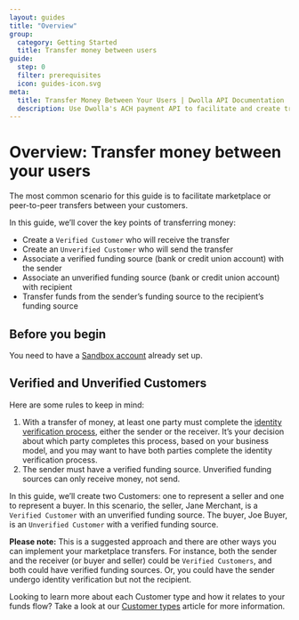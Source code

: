 ```yaml
---
layout: guides
title: "Overview"
group:
  category: Getting Started
  title: Transfer money between users
guide:
  step: 0
  filter: prerequisites
  icon: guides-icon.svg
meta:
  title: Transfer Money Between Your Users | Dwolla API Documentation
  description: Use Dwolla's ACH payment API to facilitate and create transfers within your application or platform. Use a single API call to create a payment transfer.
---
```


# Overview: Transfer money between your users

The most common scenario for this guide is to facilitate marketplace or peer-to-peer transfers between your customers.

In this guide, we’ll cover the key points of transferring money:

- Create a `Verified Customer` who will receive the transfer
- Create an `Unverified Customer` who will send the transfer
- Associate a verified funding source (bank or credit union account) with the sender
- Associate an unverified funding source (bank or credit union account) with recipient
- Transfer funds from the sender’s funding source to the recipient’s funding source

## Before you begin

You need to have a [Sandbox account](/guides/sandbox-setup) already set up.

## Verified and Unverified Customers

Here are some rules to keep in mind:

1. With a transfer of money, at least one party must complete the [identity verification process](https://www.dwolla.com/updates/guide-customer-identification-program-payments-api/), either the sender or the receiver. It’s your decision about which party completes this process, based on your business model, and you may want to have both parties complete the identity verification process.
2. The sender must have a verified funding source. Unverified funding sources can only receive money, not send.

In this guide, we’ll create two Customers: one to represent a seller and one to represent a buyer. In this scenario, the seller, Jane Merchant, is a `Verified Customer` with an unverified funding source. The buyer, Joe Buyer, is an `Unverified Customer` with a verified funding source.

**Please note:** This is a suggested approach and there are other ways you can implement your marketplace transfers. For instance, both the sender and the receiver (or buyer and seller) could be `Verified Customers`, and both could have verified funding sources. Or, you could have the sender undergo identity verification but not the recipient.

Looking to learn more about each Customer type and how it relates to your funds flow? Take a look at our [Customer types](/concepts/account-types) article for more information.
